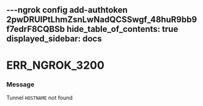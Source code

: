 ---ngrok config add-authtoken 2pwDRUIPtLhmZsnLwNadQCSSwgf_48huR9bb9f7edrF8CQBSb
hide_table_of_contents: true
displayed_sidebar: docs
---


# ERR_NGROK_3200

### Message

Tunnel `HOSTNAME` not found

<ErrorDetails error="err_ngrok_3200" />
